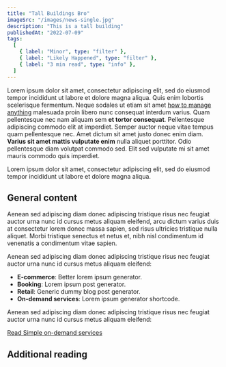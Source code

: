 ```yaml
---
title: "Tall Buildings Bro"
imageSrc: "/images/news-single.jpg"
description: "This is a tall building"
publishedAt: "2022-07-09"
tags:
  [
    { label: "Minor", type: "filter" },
    { label: "Likely Happened", type: "filter" },
    { label: "3 min read", type: "info" },
  ]
---
```


<Hadith
  arabic="أَنْ تَرَى الْحُفَاةَ الْعُرَاةَ الْعَالَةَ رِعَاءَ الشَّاءِ يَتَطَاوَلُونَ فِي الْبُنْيَانِ"
  english="You will find barefooted, destitute goat-herds vying with one another in the construction of magnificent buildings."
  source="Sahih Muslim Book 1, Hadith 1"
/>
<MyImage src="/images/news-single.jpg" alt="hello" />

Lorem ipsum dolor sit amet, consectetur adipiscing elit, sed do eiusmod tempor incididunt
ut labore et dolore magna aliqua. Quis enim lobortis scelerisque fermentum. Neque
sodales ut etiam sit amet [how to manage anything](#0) malesuada proin libero nunc
consequat interdum varius. Quam pellentesque nec nam aliquam sem **et tortor consequat**.
Pellentesque adipiscing commodo elit at imperdiet. Semper auctor neque vitae tempus
quam pellentesque nec. Amet dictum sit amet justo donec enim diam. **Varius sit amet
mattis vulputate enim** nulla aliquet porttitor. Odio pellentesque diam volutpat
commodo sed. Elit sed vulputate mi sit amet mauris commodo quis imperdiet.

Lorem ipsum dolor sit amet, consectetur adipiscing elit, sed do eiusmod tempor incididunt ut labore et dolore magna aliqua.

## General content

Aenean sed adipiscing diam donec adipiscing tristique risus nec feugiat auctor urna nunc id cursus metus aliquam eleifend, arcu dictum varius duis at consectetur lorem donec massa sapien, sed risus ultricies tristique nulla aliquet. Morbi tristique senectus et netus et, nibh nisl condimentum id venenatis a condimentum vitae sapien.

Aenean sed adipiscing diam donec adipiscing tristique risus nec feugiat auctor urna nunc id cursus metus aliquam eleifend:

- **E-commerce**: Better lorem ipsum generator.
- **Booking**: Lorem ipsum post generator.
- **Retail**: Generic dummy blog post generator.
- **On-demand services**: Lorem ipsum generator shortcode.

Aenean sed adipiscing diam donec adipiscing tristique risus nec feugiat auctor urna nunc id cursus metus aliquam eleifend:

[Read Simple on-demand services](#0)

## Additional reading
